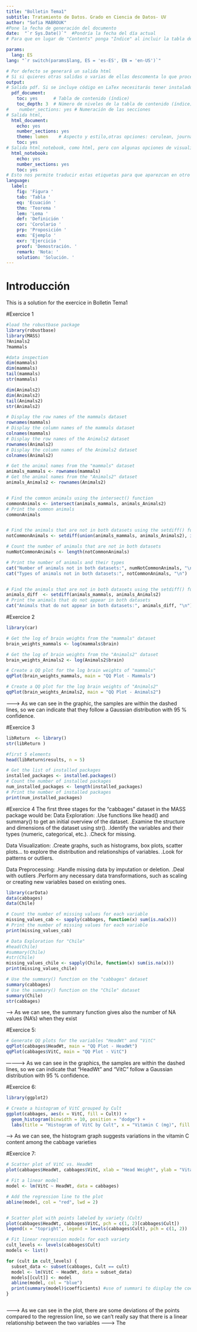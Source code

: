 ```yaml
---
title: "Bolletin Tema1"
subtitle: Tratamiento de Datos. Grado en Ciencia de Datos- UV
author: "Sofia MABROUK"
#Pone la fecha de generación del documento
date:  "`r Sys.Date()`"  #Pondría la fecha del día actual
# Para que en lugar de "Contents" ponga "Indice" al incluir la tabla de contenido

params:
  lang: ES
lang: "`r switch(params$lang, ES = 'es-ES', EN = 'en-US')`"

# Por defecto se generará un salida html
# Si si quieres otras salidas o varias de ellas descomenta lo que proceda
output:
# Salida pdf. Si se incluye código en LaTex necesitarás tener instalado un compilador de Latex
  pdf_document:
    toc: yes      # Tabla de contenido (índice)
    toc_depth: 3  # Número de niveles de la tabla de contenido (índice) # 1, ##2,###3
#    number_sections: yes # Numeración de las secciones
# Salida html, 
  html_document:
    echo: yes
    number_sections: yes
    theme: lumen    # Aspecto y estilo,otras opciones: cerulean, journal, flatly, darkly, readable, spacelab, united, cosmo, lumen, paper, sandstone, simplex, and yeti 
    toc: yes
# Salida html_notebook, como html, pero con algunas opciones de visualización
  html_notebook:
    echo: yes
    number_sections: yes
    toc: yes
# Esto nos permite traducir estas etiquetas para que aparezcan en otro idioma en caso de que se usen en el documento para referenciar a figuras, tablas, etc
language:
  label:
    fig: 'Figura '
    tab: 'Tabla '
    eq: 'Ecuación '
    thm: 'Teorema '
    lem: 'Lema '
    def: 'Definición '
    cor: 'Corolario '
    prp: 'Proposición '
    exm: 'Ejemplo '
    exr: 'Ejercicio '
    proof: 'Demostración. '
    remark: 'Nota: '
    solution: 'Solución. '
---
```


# Introducción
This is a solution for the exercice in Bolletin Tema1

#Exercice 1

```r
#load the robustbase package
library(robustbase)
library(MASS)
?Animals2
?mammals

#data inspection
dim(mammals)
dim(mammals)
tail(mammals)
str(mammals)

dim(Animals2)
dim(Animals2)
tail(Animals2)
str(Animals2)

# Display the row names of the mammals dataset
rownames(mammals)
# Display the column names of the mammals dataset
colnames(mammals)
# Display the row names of the Animals2 dataset
rownames(Animals2)
# Display the column names of the Animals2 dataset
colnames(Animals2)

# Get the animal names from the "mammals" dataset
animals_mammals <- rownames(mammals)
# Get the animal names from the "Animals2" dataset
animals_Animals2 <- rownames(Animals2)


# Find the common animals using the intersect() function
commonAnimals <- intersect(animals_mammals, animals_Animals2)
# Print the common animals
commonAnimals


# Find the animals that are not in both datasets using the setdiff() function
notCommonAnimals <- setdiff(union(animals_mammals, animals_Animals2), intersect(animals_mammals, animals_Animals2))

# Count the number of animals that are not in both datasets
numNotCommonAnimals <- length(notCommonAnimals)

# Print the number of animals and their types
cat("Number of animals not in both datasets:", numNotCommonAnimals, "\n")
cat("Types of animals not in both datasets:", notCommonAnimals, "\n")


# Find the animals that are not in both datasets using the setdiff() function
animals_diff  <- setdiff(animals_mammals, animals_Animals2)
# Print the animals that do not appear in both datasets
cat("Animals that do not appear in both datasets:", animals_diff, "\n")


```

#Exercice 2
```r
library(car)

# Get the log of brain weights from the "mammals" dataset
brain_weights_mammals <- log(mammals$brain)

# Get the log of brain weights from the "Animals2" dataset
brain_weights_Animals2 <- log(Animals2$brain)

# Create a QQ plot for the log brain weights of "mammals"
qqPlot(brain_weights_mammals, main = "QQ Plot - Mammals")

# Create a QQ plot for the log brain weights of "Animals2"
qqPlot(brain_weights_Animals2, main = "QQ Plot - Animals2")
```
--------> As we can see in the graphic, the samples are within the dashed lines, so
we can indicate that they follow a Gaussian distribution with 95 % confidence.

#Exercice 3
```r
libReturn  <- library()
str(libReturn )

#first 5 elements
head(libReturn$results, n = 5)

# Get the list of installed packages
installed_packages <- installed.packages()
# Count the number of installed packages
num_installed_packages <- length(installed_packages)
# Print the number of installed packages
print(num_installed_packages)
```

#Exercice 4
The first three stages for the "cabbages" dataset in the MASS package would be:
Data Exploration:
    .Use functions like head() and summary() to get an initial overview of the dataset.
    .Examine the structure and dimensions of the dataset using str().
    .Identify the variables and their types (numeric, categorical, etc.).
    .Check for missing.
    
Data Visualization:
     .Create graphs, such as histograms, box plots, scatter plots... to explore the distribution and relationships of variables.
     .Look for patterns or outliers.
     
Data Preprocessing:
      .Handle missing data by imputation or deletion.
      .Deal with outliers
      .Perform any necessary data transformations, such as scaling or creating new variables based on existing ones.
```r
library(carData)
data(cabbages)
data(Chile)

# Count the number of missing values for each variable
missing_values_cab <- sapply(cabbages, function(x) sum(is.na(x)))
# Print the number of missing values for each variable
print(missing_values_cab)

# Data Exploration for "Chile"
#head(Chile)
#summary(Chile)
#str(Chile)
missing_values_chile <- sapply(Chile, function(x) sum(is.na(x)))
print(missing_values_chile)

# Use the summary() function on the "cabbages" dataset
summary(cabbages)
# Use the summary() function on the "Chile" dataset
summary(Chile)
str(cabbages)

```
-----> As we can see, the summary function gives also the number of NA values (NA's) when they exist

#Exercice 5:
```r
# Generate QQ plots for the variables "HeadWt" and "VitC"
qqPlot(cabbages$HeadWt, main = "QQ Plot - HeadWt")
qqPlot(cabbages$VitC, main = "QQ Plot - VitC")
```

-----------> As we can see in the graphics, the samples are within the dashed lines, so
we can indicate that "HeadWt" and "VitC" follow a Gaussian distribution with 95 % confidence.

#Exercice 6:
```r
library(ggplot2)

# Create a histogram of VitC grouped by Cult
ggplot(cabbages, aes(x = VitC, fill = Cult)) +
  geom_histogram(binwidth = 10, position = "dodge") +
  labs(title = "Histogram of VitC by Cult", x = "Vitamin C (mg)", fill = "Cult")
```
------> As we can see, the histogram graph suggests variations in the vitamin C content among the cabbage varieties

#Exercice 7:
```r
# Scatter plot of VitC vs. HeadWt
plot(cabbages$HeadWt, cabbages$VitC, xlab = "Head Weight", ylab = "Vitamin C", main = "Scatter plot: VitC vs. HeadWt")

# Fit a linear model
model <- lm(VitC ~ HeadWt, data = cabbages)

# Add the regression line to the plot
abline(model, col = "red", lwd = 2)


# Scatter plot with points labeled by variety (Cult)
plot(cabbages$HeadWt, cabbages$VitC, pch = c(1, 2)[cabbages$Cult])
legend(x = "topright", legend = levels(cabbages$Cult), pch = c(1, 2))

# Fit linear regression models for each variety
cult_levels <- levels(cabbages$Cult)
models <- list()

for (cult in cult_levels) {
  subset_data <- subset(cabbages, Cult == cult)
  model <- lm(VitC ~ HeadWt, data = subset_data)
  models[[cult]] <- model
  abline(model, col = "blue")
  print(summary(model)$coefficients) #use of summari to display the coefficients table for each model.
}



```

-------> As we can see in the plot, there are some deviations of the points compared to the regression line, so we can't really say that there is a linear relationship between the two variables
-------> The 